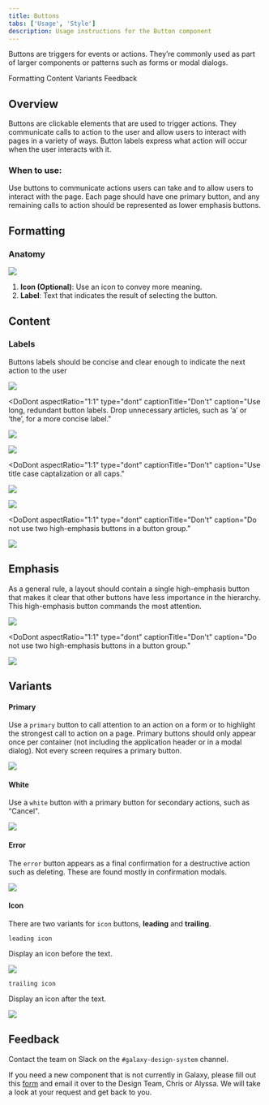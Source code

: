 ```yaml
---
title: Buttons
tabs: ['Usage', 'Style']
description: Usage instructions for the Button component
---
```


<PageDescription>

Buttons are triggers for events or actions. They’re commonly used as part of larger components or patterns such as forms or modal dialogs.

</PageDescription>

<AnchorLinks>

<AnchorLink>Formatting</AnchorLink>
<AnchorLink>Content</AnchorLink>
<AnchorLink>Variants</AnchorLink>
<AnchorLink>Feedback</AnchorLink>

</AnchorLinks>

## Overview

Buttons are clickable elements that are used to trigger actions. They communicate calls to action to the user and allow users to interact with pages in a variety of ways. Button labels express what action will occur when the user interacts with it.

### When to use:

Use buttons to communicate actions users can take and to allow users to interact with the page. Each page should have one primary button, and any remaining calls to action should be represented as lower emphasis buttons.

## Formatting

### Anatomy

<Row>
<Column colLg={10}>

<img src="https://res.cloudinary.com/dgcfg5cwe/image/upload/v1643769701/button_anatomy_dcwdjh.svg"></img>

</Column>
</Row>

1. **Icon (Optional)**: Use an icon to convey more meaning.
2. **Label**: Text that indicates the result of selecting the button.

## Content

### Labels 

Buttons labels should be concise and clear enough to indicate the next action to the user

<DoDontRow>

<DoDont 
color="light"
captionTitle="Do"
caption="Use concise, easy to scan, and clear button labels to indicate the next action to the user."
aspectRatio="1:1">

<img src="https://res.cloudinary.com/dgcfg5cwe/image/upload/v1643774457/reset-1_iegwu7.svg"></img>

</DoDont>

<DoDont aspectRatio="1:1" 
type="dont"
captionTitle="Don't"
caption="Use long, redundant button labels. Drop unnecessary articles, such as ‘a’ or ‘the’, for a more concise label."
>

<img src="https://res.cloudinary.com/dgcfg5cwe/image/upload/v1643774521/reset-2_ngkglz.svg"></img>

</DoDont>

</DoDontRow>

<DoDontRow>

<DoDont 
color="light"
captionTitle="Do"
caption="Use sentence-case capitalization."
aspectRatio="1:1">

<img src="https://res.cloudinary.com/dgcfg5cwe/image/upload/v1643774601/dopy_imr0uk.svg"></img>

</DoDont>

<DoDont aspectRatio="1:1" 
type="dont"
captionTitle="Don't"
caption="Use title case captalization or all caps."
>

<img src="https://res.cloudinary.com/dgcfg5cwe/image/upload/v1643774600/COPY-3_f1ypcb.svg"></img>

</DoDont>

</DoDontRow>

<DoDontRow>

<DoDont 
color="light"
captionTitle="Do"
caption="Do use high-emphasis and medium-emphasis buttons in a button group."
aspectRatio="1:1">

<img src="https://res.cloudinary.com/dgcfg5cwe/image/upload/v1643774700/deletee_m0rjzw.svg"></img>

</DoDont>

<DoDont aspectRatio="1:1" 
type="dont"
captionTitle="Don't"
caption="Do not use two high-emphasis buttons in a button group."
>

<img src="https://res.cloudinary.com/dgcfg5cwe/image/upload/v1643774700/delete2_tkmfse.svg"></img>

</DoDont>

</DoDontRow>

## Emphasis 

As a general rule, a layout should contain a single high-emphasis button that makes it clear that other buttons have less importance in the hierarchy. This high-emphasis button commands the most attention.

<DoDontRow>

<DoDont 
color="light"
captionTitle="Do"
caption="Do use high-emphasis and medium-emphasis buttons in a button group."
aspectRatio="1:1">

<img src="https://res.cloudinary.com/dgcfg5cwe/image/upload/v1643774848/Modal2_y0ccsr.svg"></img>

</DoDont>

<DoDont aspectRatio="1:1" 
type="dont"
captionTitle="Don't"
caption="Do not use two high-emphasis buttons in a button group."
>

<img src="https://res.cloudinary.com/dgcfg5cwe/image/upload/v1643774007/modal_zvdgpb.svg"></img>

</DoDont>

</DoDontRow>

## Variants

#### Primary 

Use a ```primary``` button to call attention to an action on a form or to highlight the strongest call to action on a page. Primary buttons should only appear once per container (not including the application header or in a modal dialog). Not every screen requires a primary button.

<Row>
<Column colLg={8}>

<img src="https://res.cloudinary.com/dgcfg5cwe/image/upload/v1643773580/primary_wotgeb.svg"></img>

</Column>
</Row>

#### White 

Use a ```white``` button with a primary button for secondary actions, such as “Cancel".

<Row>
<Column colLg={8}>

<img src="https://res.cloudinary.com/dgcfg5cwe/image/upload/v1643773580/whitebutton_eor7kz.svg"></img>

</Column>
</Row>

#### Error 

The ```error``` button appears as a final confirmation for a destructive action such as deleting. These are found mostly in confirmation modals.

<Row>
<Column colLg={8}>

<img src="https://res.cloudinary.com/dgcfg5cwe/image/upload/v1643773580/errorbutton_r5ypgj.svg"></img>

</Column>
</Row>


#### Icon 

There are two variants for ```icon``` buttons, **leading** and **trailing**. 

```leading icon```

Display an icon before the text.

<Row>
<Column colLg={8}>

<img src="https://res.cloudinary.com/dgcfg5cwe/image/upload/v1643773580/icon_leading_m8dh9k.svg"></img>

</Column>
</Row>

```trailing icon```

Display an icon after the text.

<Row>
<Column colLg={8}>

<img src="https://res.cloudinary.com/dgcfg5cwe/image/upload/v1643773580/trailing_button_hjanaj.svg"></img>

</Column>
</Row>


## Feedback

Contact the team on Slack on the ```#galaxy-design-system``` channel. 

If you need a new component that is not currently in Galaxy, please fill out this <a href="https://docs.google.com/document/d/1heu6QMCxnE8Hnu1AtyucOzcduhUYSyDmg5SEj05Rqb0/edit">form</a> and email it over to the Design Team, Chris or Alyssa. We will take a look at your request and get back to you.
